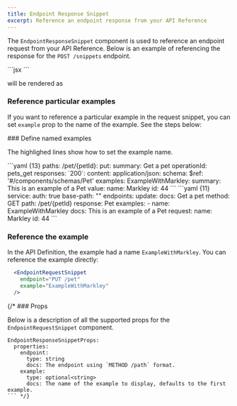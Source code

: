 ```yaml
---
title: Endpoint Response Snippet
excerpt: Reference an endpoint response from your API Reference
---
```


The `EndpointResponseSnippet` component is used to reference an endpoint 
request from your API Reference. Below is an example of referencing the 
response for the `POST /snippets` endpoint.

<CodeBlock title="Markdown">
```jsx
<EndpointResponseSnippet endpoint='POST /snippets' />
```
</CodeBlock>

will be rendered as

<EndpointResponseSnippet endpoint='POST /snippets' />


### Reference particular examples

If you want to reference a particular example in the request snippet, you can set `example` prop
to the name of the example. See the steps below: 

<Steps>
  ### Define named examples

  The highlighed lines show how to set the example name. 
  
  <AccordionGroup>
    <Accordion title="OpenAPI">
      ```yaml {13}
      paths:
        /pet/{petId}:
          put:
            summary: Get a pet 
            operationId: pets_get
            responses: 
              `200`: 
                content:
                  application/json:
                    schema:
                      $ref: '#/components/schemas/Pet'
                    examples:
                      ExampleWithMarkley:
                        summary: This is an example of a Pet
                        value: 
                          name: Markley
                          id: 44
      ```
    </Accordion>
    <Accordion title="Fern Definition">
    ```yaml {11}
    service:
      auth: true
      base-path: ""
      endpoints:
        update:
          docs: Get a pet
          method: GET
          path: /pet/{petId}
          response: Pet
          examples:
            - name: ExampleWithMarkley
              docs: This is an example of a Pet
              request:
                name: Markley
                id: 44
    ```
    </Accordion>
  </AccordionGroup>

  ### Reference the example

  In the API Definition, the example had a name `ExampleWithMarkley`. You can reference
  the example directly: 

  ```jsx {3}
    <EndpointRequestSnippet 
      endpoint="PUT /pet" 
      example="ExampleWithMarkley"
    />
  ```
</Steps>

{/* ### Props

Below is a description of all the supported props for the `EndpointRequestSnippet` component. 

```fern
EndpointResponseSnippetProps:
  properties:
    endpoint:
      type: string
      docs: The endpoint using `METHOD /path` format.
    example:
      type: optional<string>
      docs: The name of the example to display, defaults to the first example.
``` */}